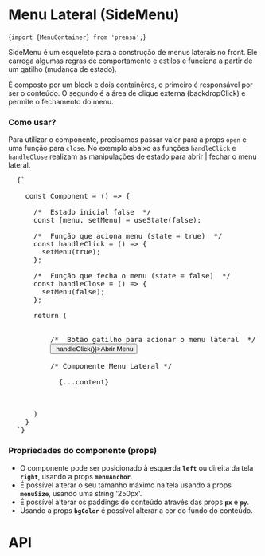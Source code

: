 
<Meta title="SideMenu / Menu Lateral" />

# Menu Lateral (SideMenu)

<Space size={4} />

<CodeBlock>{`import {MenuContainer} from 'prensa';`}</CodeBlock>

<Space size={3} />

SideMenu é um esqueleto para a construção de menus laterais no front. Ele carrega algumas regras de comportamento e estilos e funciona a partir de um gatilho (mudança de estado).

É composto por um block e dois containêres, o primeiro é responsável por ser o conteúdo. O segundo é a área de clique externa (backdropClick) e permite o fechamento do menu.

<Space size={6} />

<ThemeProvider theme={theme}>
  <SideMenu />
</ThemeProvider>

<Space size={6} />

### Como usar?
Para utilizar o componente, precisamos passar valor para a props `open` e uma função para `close`.
No exemplo abaixo as funções `handleClick` e `handleClose` realizam as manipulações de estado para abrir | fechar o menu lateral.

<pre>
  <CodeBlock>{`

    const Component = () => {

      /*  Estado inicial false  */
      const [menu, setMenu] = useState(false);

      /*  Função que aciona menu (state = true)  */
      const handleClick = () => {
        setMenu(true);
      };

      /*  Função que fecha o menu (state = false)  */
      const handleClose = () => {
        setMenu(false);
      };
      
      return (
        <div>
          /*  Botão gatilho para acionar o menu lateral  */
          <button onClick={() => handleClick()}>Abrir Menu</button>

          /* Componente Menu Lateral */
          <MenuContainer open={menu} close={handleClose}>
            {...content}
          </MenuContainer>
        </div>
      )
    }
  `}</CodeBlock>
</pre>

<Space size={6} />

### Propriedades do componente (props)
- O componente pode ser posicionado à esquerda **`left`** ou direita da tela **`right`**, usando a props **`menuAnchor`**.
- É possível alterar o seu tamanho máximo na tela usando a props **`menuSize`**, usando uma string '250px'.
- É possível alterar os paddings do conteúdo através das props **`px`** e **`py`**.
- Usando a props **`bgColor`** é possível alterar a cor do fundo do conteúdo.

<Space size={6} />

# API
<ArgsTable of={SideMenuComponent} />